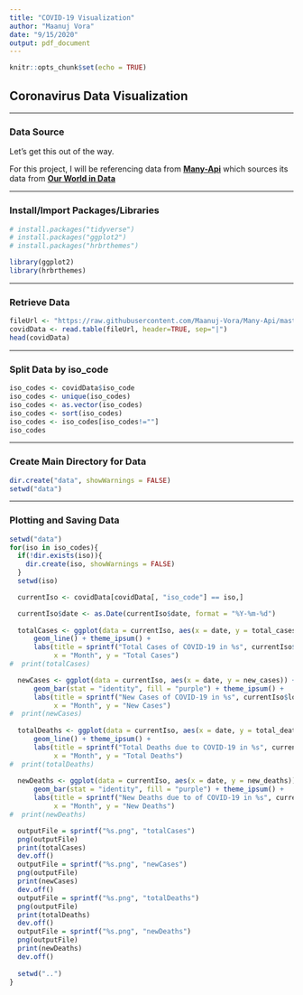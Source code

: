```yaml
---
title: "COVID-19 Visualization"
author: "Maanuj Vora"
date: "9/15/2020"
output: pdf_document
---
```


```r
knitr::opts_chunk$set(echo = TRUE)
```

## Coronavirus Data Visualization

---

### Data Source

Let's get this out of the way. 

For this project, I will be referencing data from **[Many-Api](https://github.com/Maanuj-Vora/Many-Api)** which sources its data from **[Our World in Data](https://ourworldindata.org/coronavirus)**

---

### Install/Import Packages/Libraries

```r
# install.packages("tidyverse")
# install.packages("ggplot2")
# install.packages("hrbrthemes")
```

```r
library(ggplot2)
library(hrbrthemes)
```


---

### Retrieve Data

```r
fileUrl <- "https://raw.githubusercontent.com/Maanuj-Vora/Many-Api/master/data/csv/coronavirus.csv"
covidData <- read.table(fileUrl, header=TRUE, sep="|")
head(covidData)
```

---

### Split Data by iso_code

```r

iso_codes <- covidData$iso_code
iso_codes <- unique(iso_codes)
iso_codes <- as.vector(iso_codes)
iso_codes <- sort(iso_codes)
iso_codes <- iso_codes[iso_codes!=""]
iso_codes

```

---

### Create Main Directory for Data

```r
dir.create("data", showWarnings = FALSE)
setwd("data")
```

---

### Plotting and Saving Data

```r
setwd("data")
for(iso in iso_codes){
  if(!dir.exists(iso)){
    dir.create(iso, showWarnings = FALSE)
  }
  setwd(iso)

  currentIso <- covidData[covidData[, "iso_code"] == iso,]

  currentIso$date <- as.Date(currentIso$date, format = "%Y-%m-%d")
  
  totalCases <- ggplot(data = currentIso, aes(x = date, y = total_cases)) +
      geom_line() + theme_ipsum() +
      labs(title = sprintf("Total Cases of COVID-19 in %s", currentIso$location),
           x = "Month", y = "Total Cases")
#  print(totalCases)

  newCases <- ggplot(data = currentIso, aes(x = date, y = new_cases)) +
      geom_bar(stat = "identity", fill = "purple") + theme_ipsum() +
      labs(title = sprintf("New Cases of COVID-19 in %s", currentIso$location),
           x = "Month", y = "New Cases")
#  print(newCases)
  
  totalDeaths <- ggplot(data = currentIso, aes(x = date, y = total_deaths)) +
      geom_line() + theme_ipsum() +
      labs(title = sprintf("Total Deaths due to COVID-19 in %s", currentIso$location),
           x = "Month", y = "Total Deaths")
#  print(totalDeaths)
  
  newDeaths <- ggplot(data = currentIso, aes(x = date, y = new_deaths)) +
      geom_bar(stat = "identity", fill = "purple") + theme_ipsum() +
      labs(title = sprintf("New Deaths due to of COVID-19 in %s", currentIso$location),
           x = "Month", y = "New Deaths")
#  print(newDeaths)

  outputFile = sprintf("%s.png", "totalCases")
  png(outputFile)
  print(totalCases)
  dev.off()
  outputFile = sprintf("%s.png", "newCases")
  png(outputFile)  
  print(newCases)
  dev.off()
  outputFile = sprintf("%s.png", "totalDeaths")
  png(outputFile)  
  print(totalDeaths)
  dev.off()
  outputFile = sprintf("%s.png", "newDeaths")
  png(outputFile) 
  print(newDeaths)
  dev.off()
  
  setwd("..")
}
```
